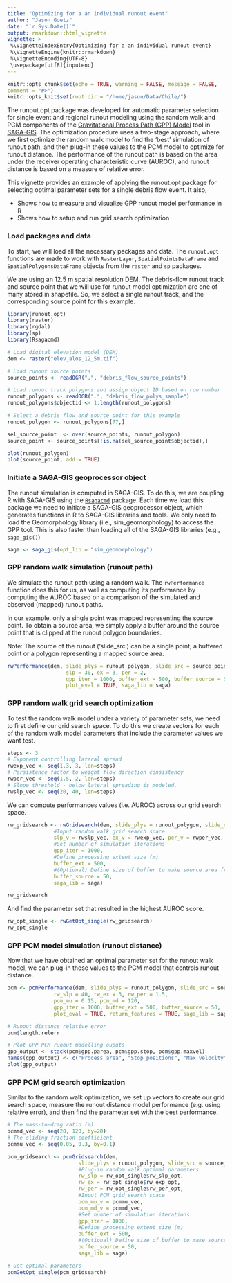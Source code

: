 ```yaml
---
title: "Optimizing for a an individual runout event"
author: "Jason Goetz"
date: "`r Sys.Date()`"
output: rmarkdown::html_vignette
vignette: >
 %\VignetteIndexEntry{Optimizing for a an individual runout event}
 %\VignetteEngine{knitr::rmarkdown}
 %\VignetteEncoding{UTF-8}
 \usepackage[utf8]{inputenc}
---
```


```r
knitr::opts_chunk$set(echo = TRUE, warning = FALSE, message = FALSE,
comment = "#>")
knitr::opts_knit$set(root.dir = "/home/jason/Data/Chile/")
```

The runout.opt package was developed for automatic parameter selection for
single event and regional runout modeling using the random walk and PCM components of the [Gravitational 
Process Path (GPP) Model](https://gmd.copernicus.org/articles/10/3309/2017/) tool in [SAGA-GIS](http://www.saga-gis.org). The optimization procedure uses a two-stage approach,
where we first optimize the random walk model to find the 'best' simulation of runout path,
and then plug-in these values to the PCM model to optimize for runout distance. The performance
of the runout path is based on the area under the receiver operating characteristic curve (AUROC),
and runout distance is based on a measure of relative error.

This vignette provides an example of applying the runout.opt package for
selecting optimal parameter sets for a single debris flow event. It also,

* Shows how to measure and visualize GPP runout model performance in R
* Shows how to setup and run grid search optimization

### Load packages and data

To start, we will load all the necessary packages and data. The `runout.opt` functions
are made to work with `RasterLayer`, `SpatialPointsDataFrame` and `SpatialPolygonsDataFrame`
objects from the `raster` and `sp` packages. 

We are using an 12.5 m spatial resolution DEM. The debris-flow
runout track and source point that we will use for runout model optimization are one 
of many stored in shapefile. So, we select a single runout track, and the corresponding 
source point for this example.

```r
library(runout.opt)
library(raster)
library(rgdal)
library(sp)
library(Rsagacmd)

# Load digital elevation model (DEM)
dem <- raster("elev_alos_12_5m.tif")

# Load runout source points
source_points <- readOGR(".", "debris_flow_source_points")

# Load runout track polygons and assign object ID based on row number
runout_polygons <- readOGR(".", "debris_flow_polys_sample")
runout_polygons$objectid <- 1:length(runout_polygons)

# Select a debris flow and source point for this example
runout_polygon <- runout_polygons[77,]

sel_source_point  <- over(source_points, runout_polygon)
source_point <- source_points[!is.na(sel_source_point$objectid),]

plot(runout_polygon)
plot(source_point, add = TRUE)

```

### Initiate a SAGA-GIS geoprocessor object

The runout simulation is computed in SAGA-GIS. To do this, we are coupling
R with SAGA-GIS using the [`Rsagacmd`](https://github.com/stevenpawley/Rsagacmd) package.
Each time we load this package we need to initiate a SAGA-GIS geoprocessor object, 
which generates functions in R to SAGA-GIS libraries and tools. We only need to load the
Geomorphology library (i.e., sim_geomorphology) to access the GPP tool. This is also
faster than loading all of the SAGA-GIS libraries (e.g., `saga_gis()`)

```r
saga <- saga_gis(opt_lib = "sim_geomorphology")
```

### GPP random walk simulation (runout path)

We simulate the runout path using a random walk. The `rwPerformance` function does
this for us, as well as computing its performance by computing the AUROC based on
a comparison of the simulated and observed (mapped) runout paths. 

In our example, only a single point was mapped representing the source point.
To obtain a source area, we simply apply a buffer around the source point that
is clipped at the runout polygon boundaries. 

Note: The source of the runout ('slide_src') can be a single point, a buffered point
or a polygon representing a mapped source area.

```r
rwPerformance(dem, slide_plys = runout_polygon, slide_src = source_point,
                   slp = 30, ex = 3, per = 2,
                   gpp_iter = 1000, buffer_ext = 500, buffer_source = 50,
                   plot_eval = TRUE, saga_lib = saga)
```

### GPP random walk grid search optimization

To test the random walk model under a variety of parameter sets, we need
to first define our grid search space. To do this we create vectors for each of
the random walk model parameters that include the parameter values we want test.

```r
steps <- 3
# Exponent controlling lateral spread
rwexp_vec <- seq(1.3, 3, len=steps)
# Persistence factor to weight flow direction consistency
rwper_vec <- seq(1.5, 2, len=steps)
# Slope threshold - below lateral spreading is modeled.
rwslp_vec <- seq(20, 40, len=steps)
```

We can compute performances values (i.e. AUROC) across our grid search
space.

```r
rw_gridsearch <- rwGridsearch(dem, slide_plys = runout_polygon, slide_src = source_point,
               #Input random walk grid search space
               slp_v = rwslp_vec, ex_v = rwexp_vec, per_v = rwper_vec,
               #Set number of simulation iterations
               gpp_iter = 1000,
               #Define processing extent size (m)
               buffer_ext = 500,
               #(Optional) Define size of buffer to make source area from point
               buffer_source = 50,
               saga_lib = saga)

rw_gridsearch
```

And find the parameter set that resulted in the highest AUROC score.

```r
rw_opt_single <- rwGetOpt_single(rw_gridsearch)
rw_opt_single
```

### GPP PCM model simulation (runout distance)

Now that we have obtained an optimal parameter set for the runout walk model,
we can plug-in these values to the PCM model that controls runout distance.

```r
pcm <- pcmPerformance(dem, slide_plys = runout_polygon, slide_src = source_point,
               rw_slp = 40, rw_ex = 3, rw_per = 1.5,
               pcm_mu = 0.15, pcm_md = 120,
               gpp_iter = 1000, buffer_ext = 500, buffer_source = 50,
               plot_eval = TRUE, return_features = TRUE, saga_lib = saga)

# Runout distance relative error
pcm$length.relerr

# Plot GPP PCM runout modelling ouputs
gpp_output <- stack(pcm$gpp.parea, pcm$gpp.stop, pcm$gpp.maxvel)
names(gpp_output) <- c("Process_area", "Stop_positions", "Max_velocity")
plot(gpp_output)
```


### GPP PCM grid search optimization

Similar to the random walk optimization, we set up vectors to create our
grid search space, measure the runout distance model performance (e.g. using
relative error), and then find the parameter set with the best performance.

```r
# The mass-to-drag ratio (m)
pcmmd_vec <- seq(20, 120, by=20)
# The sliding friction coefficient
pcmmu_vec <- seq(0.05, 0.3, by=0.1)

pcm_gridsearch <- pcmGridsearch(dem,
                       slide_plys = runout_polygon, slide_src = source_point,
                       #Plug-in random walk optimal parameters
                       rw_slp = rw_opt_single$rw_slp_opt,
                       rw_ex = rw_opt_single$rw_exp_opt,
                       rw_per = rw_opt_single$rw_per_opt,
                       #Input PCM grid search space
                       pcm_mu_v = pcmmu_vec,
                       pcm_md_v = pcmmd_vec,
                       #Set number of simulation iterations
                       gpp_iter = 1000,
                       #Define processing extent size (m)
                       buffer_ext = 500,
                       #(Optional) Define size of buffer to make source area from point
                       buffer_source = 50, 
                       saga_lib = saga)

# Get optimal parameters
pcmGetOpt_single(pcm_gridsearch)

```

